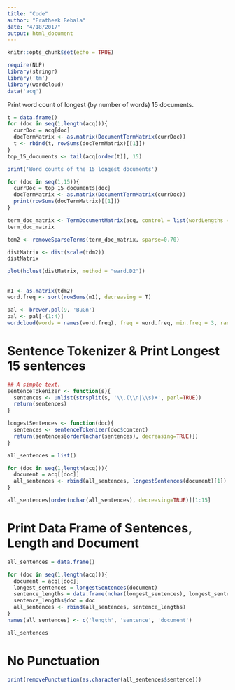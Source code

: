 ```yaml
---
title: "Code"
author: "Pratheek Rebala"
date: "4/18/2017"
output: html_document
---
```


```r
knitr::opts_chunk$set(echo = TRUE)
```

```r
require(NLP)
library(stringr)
library('tm')
library(wordcloud)
data('acq')
```

Print word count of longest (by number of words) 15 documents.
```r
t = data.frame()
for (doc in seq(1,length(acq))){
  currDoc = acq[doc]
  docTermMatrix <- as.matrix(DocumentTermMatrix(currDoc))
  t <- rbind(t, rowSums(docTermMatrix)[[1]])
}
top_15_documents <- tail(acq[order(t)], 15)

print('Word counts of the 15 longest documents')

for (doc in seq(1,15)){
  currDoc = top_15_documents[doc]
  docTermMatrix <- as.matrix(DocumentTermMatrix(currDoc))
  print(rowSums(docTermMatrix)[[1]])
}
```

```r
term_doc_matrix <- TermDocumentMatrix(acq, control = list(wordLengths = c(1, Inf)))
term_doc_matrix

tdm2 <- removeSparseTerms(term_doc_matrix, sparse=0.70)

distMatrix <- dist(scale(tdm2))
distMatrix

plot(hclust(distMatrix, method = "ward.D2"))
```

## 
```r
m1 <- as.matrix(tdm2)
word.freq <- sort(rowSums(m1), decreasing = T)

pal <- brewer.pal(9, 'BuGn')
pal <- pal[-(1:4)]
wordcloud(words = names(word.freq), freq = word.freq, min.freq = 3, random.order = F, colors = pal)
```

# Sentence Tokenizer & Print Longest 15 sentences
```r
## A simple text.
sentenceTokenizer <- function(s){
  sentences <- unlist(strsplit(s, '\\.(\\n|\\s)+', perl=TRUE))
  return(sentences)
}

longestSentences <- function(doc){
  sentences <- sentenceTokenizer(doc$content)
  return(sentences[order(nchar(sentences), decreasing=TRUE)])
}

all_sentences = list()

for (doc in seq(1,length(acq))){
  document = acq[[doc]]
  all_sentences <- rbind(all_sentences, longestSentences(document)[1])
}

all_sentences[order(nchar(all_sentences), decreasing=TRUE)][1:15]
```

# Print Data Frame of Sentences, Length and Document
```r
all_sentences = data.frame()

for (doc in seq(1,length(acq))){
  document = acq[[doc]]
  longest_sentences = longestSentences(document)
  sentence_lengths = data.frame(nchar(longest_sentences), longest_sentences)
  sentence_lengths$doc = doc
  all_sentences <- rbind(all_sentences, sentence_lengths)
}
names(all_sentences) <- c('length', 'sentence', 'document')

all_sentences
```

# No Punctuation
```r
print(removePunctuation(as.character(all_sentences$sentence)))
```